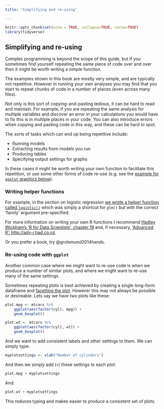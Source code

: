 ```yaml
---
title: 'Simplifying and re-using'

---
```


```r
knitr::opts_chunk$set(echo = TRUE, collapse=TRUE, cache=TRUE)
library(tidyverse)
```

## Simplifying and re-using {- #code-reuse}


Complex programming is beyond the scope of this guide, but if you sometimes find yourself repeating the same piece of code over and over then it might be worth writing a simple function.


The examples shown in this book are mostly very simple, and are typically not repetitive. However in running your own analyses you may find that you start to repeat chunks of code in a number of places (even across many files). 

Not only is this sort of copying-and-pasting tedious, it can be hard to read and maintain. For example, if you are repeating the same analysis for multiple variables and discover an error in your calculations you would have to fix this is in multiple places in your code. You can also introduce errors when copying and pasting code in this way, and these can be hard to spot.

The sorts of tasks which can end up being repetitive include:

- Running models
- Extracting results from models you run
- Producing tables
- Specifying output settings for graphs

In these cases it might be worth writing your own function to facilitate this repetition, or use some other forms of code re-use (e.g. see the [example for `ggplot` graphics below](#ggplot-reuse)).



### Writing helper functions {- #helper-functions}

For example, in the section on logistic regression [we wrote a helper function called `logistic()`](#helper-function-logistic) which was simply a shortcut for `glm()` but with the correct 'family' argument pre-specified.

For more information on writing your own R functions I recommend [Hadley Wickham's 'R for Data Scientists', chapter 19](http://r4ds.had.co.nz/functions.html) and, if necessary, ['Advanced R': http://adv-r.had.co.nz](http://adv-r.had.co.nz). 

Or you prefer a book, try @grolemund2014hands.



### Re-using code with `ggplot` {- #ggplot-reuse}

Another common case where we might want to re-use code is when we produce a number of similar plots, and where we might want to re-use many of the same settings.

Sometimes repeating plots is best achieved by creating a single long-form dataframe and [facetting the plot](#facetting-plots). However this may not always be possible or desireable. Lets say we have two plots like these:

```r
plot.mpg <- mtcars %>%
	ggplot(aes(factor(cyl), mpg)) + 
	geom_boxplot()

plot.wt <- mtcars %>%
	ggplot(aes(factor(cyl), wt)) + 
	geom_boxplot()
```


And we want to add consistent labels and other settings to them. We can simply type:

```r
myplotsettings <- xlab("Number of cylinders")
```

And then we simply add (`+`) these settings to each plot:

```r
plot.mpg + myplotsettings
```

And:

```r
plot.wt + myplotsettings
```


This reduces typing and makes easier to produce a consistent set of plots.








